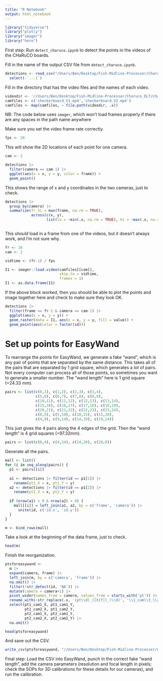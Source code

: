 ```yaml
---
title: "R Notebook"
output: html_notebook
---
```


```r
library("tidyverse")
library("plotly")
library("imager")
library("here")
```

First step: Run `detect_charuco.ipynb` to detect the points in the videos of
the CHaRuCO boards.

Fill in the name of the output CSV file from `detect_charuco.ipynb`.
```r
detections <- read_csv("/Users/Ben/Desktop/Fish-Midline-Processer/Charuco_DLT/charuco_boards/2023_06_29/boards.csv") |> 
  select(-`...1`)
```

Fill in the directory that has the video files and the names of each video.
```r
videodir <- '//Users/Ben/Desktop/Fish-Midline-Processer/Charuco_DLT/charuco_boards/2023_06_29'
camfiles <- c('checkerboard_V1.mp4','checkerboard_V2.mp4')
camfiles <- map(camfiles, ~ file.path(videodir, .x))
```

NB: The code below uses `imager`, which won't load frames properly if there 
are any spaces in the path name anywhere

Make sure you set the video frame rate correctly.
```r
fps <- 20
```

This will show the 2D locations of each point for one camera.

```r
cam <- 2

detections |> 
  filter(camera == cam-1) |> 
  ggplot(aes(x = x, y = y, color = frame)) +
  geom_point()
```
This shows the range of x and y coordinates in the two cameras, just to check.
```r
detections |> 
  group_by(camera) |> 
  summarize(fr_hi = max(frame, na.rm = TRUE),
            across(c(x, y), 
                   list(lo = ~min(.x, na.rm = TRUE), hi = ~max(.x, na.rm = TRUE))))
            
```

This *should* load in a frame from one of the videos, but it doesn't always work, and I'm
not sure why.
```r
fr <- 10
cam <- 2

vidtime <- (fr-1) / fps

I1 <- imager::load.video(camfiles[[cam]], 
                         skip.to = vidtime,
                         frames = 1)
I1 <- as.data.frame(I1)
```

If the above block worked, then you should be able to plot the points and image
together here and check to make sure they look OK.
```r
detections |> 
  filter(frame == fr-1 & camera == cam-1) |> 
  ggplot(aes(x = x, y = y)) +
  geom_raster(data = I1, aes(x = x, y = y, fill = value)) +
  geom_point(aes(color = factor(id)))
```
# Set up points for EasyWand

To rearrange the points for EasyWand, we generate a fake "wand", which is any
pair of points that are separated by the same distance. This takes all of the pairs
that are separated by 1 grid square, which generates a *lot* of pairs. Not
every computer can process all of those points, so sometimes you want to generate
a smaller number. The "wand length" here is 1 grid square (=24.33 mm).
```r
pairs <- list(c(0,1), c(1,2), c(2,3), c(3,4),
              c(5,6), c(6,7), c(7,8), c(8,9),
              c(10,11), c(11,12), c(12,13), c(13,14),
              c(15,16), c(16,17), c(17,18), c(18,19),
              c(20,21), c(21,22), c(22,23), c(23,24),
              c(0,5), c(5,10), c(10,15), c(15,20),
              c(4,9), c(9,14), c(14,19), c(19,24))
```

This just gives the 4 pairs along the 4 edges of the grid. Then the "wand length" is
4 grid squares (=97.32mm).
```r
pairs <- list(c(0,4), c(4,24), c(24,20), c(20,0))
```

Generate all the pairs.
```r
mall <- list()
for (i in seq_along(pairs)) {
  p1 <- pairs[[i]]
  
  a1 <- detections |> filter(id == p1[1]) |> 
    rename(pt1_X = x, pt1_Y = y)
  a2 <- detections |> filter(id == p1[2]) |> 
    rename(pt2_X = x, pt2_Y = y)
  
  if (nrow(a1) > 0 & nrow(a2) > 0) {
    mall[[i]] = left_join(a1, a2, by = c('frame', 'camera')) |> 
      unite(id, c('id.x', 'id.y'))
  }
}

m <- bind_rows(mall)
```

Take a look at the beginning of the data frame, just to check.
```r
head(m)
```

Finish the reorganization.
```r
ptsforeasywand <-
  m |> 
  expand(camera, frame) |> 
  left_join(m, by = c('camera', 'frame')) |> 
  na.omit() |> 
  filter(!str_detect(id, 'NA')) |> 
  mutate(camera = camera+1) |> 
  pivot_wider(names_from = camera, values_from = starts_with('pt')) |> 
  rename_with(~str_replace(.x, '(pt\\d)_([X|Y])_(\\d)', '\\1_cam\\3_\\2')) |>
  select(pt1_cam1_X, pt1_cam1_Y,
         pt1_cam2_X, pt1_cam2_Y,
         pt2_cam1_X, pt2_cam1_Y,
         pt2_cam2_X, pt2_cam2_Y) |> 
  na.omit()

head(ptsforeasywand)
```

And save out the CSV.
```r
write_csv(ptsforeasywand, "//Users/Ben/Desktop/Fish-Midline-Processer/Charuco_DLT/charuco_boards/2023_06_29/2023_06_29_calibrationcharuco_xypts.csv")
```

Final step: Load the CSV into EasyWand, punch in the correct fake "wand length",
add the camera parameters (resolution and focal length in pixels; check the SOPs
for 3D calibrations for these details for our cameras), and run the calibration.
